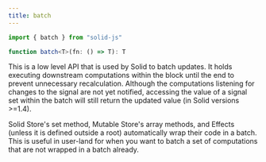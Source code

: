 ```yaml
---
title: batch
---
```


```ts
import { batch } from "solid-js"

function batch<T>(fn: () => T): T
```

This is a low level API that is used by Solid to batch updates.
It holds executing downstream computations within the block until the end to prevent unnecessary recalculation.
Although the computations listening for changes to the signal are not yet notified, accessing the value of a signal set within the batch will still return the updated value (in Solid versions >=1.4).

Solid Store's set method, Mutable Store's array methods, and Effects (unless it is defined outside a root) automatically wrap their code in a batch.
This is useful in user-land for when you want to batch a set of computations that are not wrapped in a batch already.
